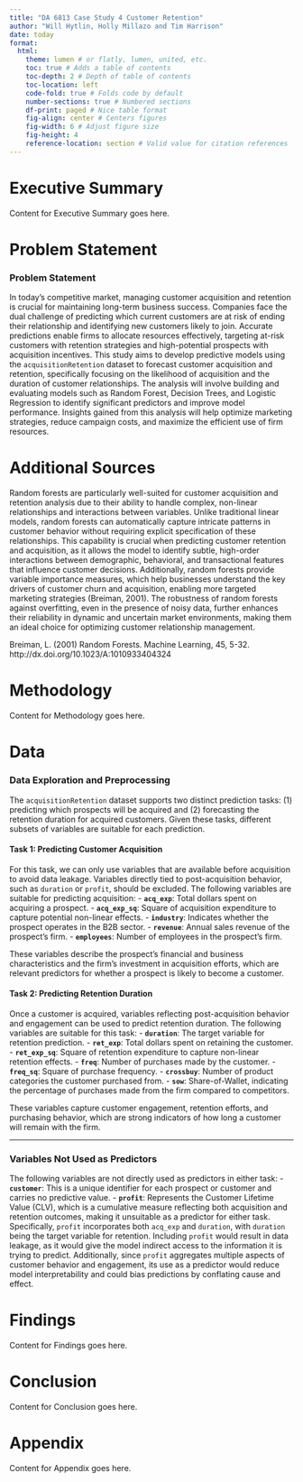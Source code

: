 ```yaml
---
title: "DA 6813 Case Study 4 Customer Retention"
author: "Will Hytlin, Holly Millazo and Tim Harrison"
date: today
format: 
  html:
    theme: lumen # or flatly, lumen, united, etc.
    toc: true # Adds a table of contents
    toc-depth: 2 # Depth of table of contents
    toc-location: left
    code-fold: true # Folds code by default
    number-sections: true # Numbered sections
    df-print: paged # Nice table format
    fig-align: center # Centers figures
    fig-width: 6 # Adjust figure size
    fig-height: 4
    reference-location: section # Valid value for citation references
---
```


# Executive Summary

<!-- 
Purpose: Provide a concise overview of the key findings and results of the analysis.
Instructions: Summarize the performance of the models (e.g., random forest, decision tree, logistic regression). Highlight the best-performing model and key insights regarding customer acquisition. Avoid technical details, focusing on high-level conclusions that decision-makers would care about.
-->

Content for Executive Summary goes here.

# Problem Statement

<!-- 
Purpose: Explain the problem that the study aims to solve.
Instructions: Clearly define the task at hand, which in this case is predicting customer acquisition. Outline the objectives and what solving this problem would mean for the company.
-->

### Problem Statement

In today’s competitive market, managing customer acquisition and retention is crucial for maintaining long-term business success. Companies face the dual challenge of predicting which current customers are at risk of ending their relationship and identifying new customers likely to join. Accurate predictions enable firms to allocate resources effectively, targeting at-risk customers with retention strategies and high-potential prospects with acquisition incentives. This study aims to develop predictive models using the `acquisitionRetention` dataset to forecast customer acquisition and retention, specifically focusing on the likelihood of acquisition and the duration of customer relationships. The analysis will involve building and evaluating models such as Random Forest, Decision Trees, and Logistic Regression to identify significant predictors and improve model performance. Insights gained from this analysis will help optimize marketing strategies, reduce campaign costs, and maximize the efficient use of firm resources.

# Additional Sources

<!-- 
Purpose: Reference relevant literature or sources to support the analysis.
Instructions: Provide citations and key insights from sources relevant to the case study or the models used.
-->

Random forests are particularly well-suited for customer acquisition and retention analysis due to their ability to handle complex, non-linear relationships and interactions between variables. Unlike traditional linear models, random forests can automatically capture intricate patterns in customer behavior without requiring explicit specification of these relationships. This capability is crucial when predicting customer retention and acquisition, as it allows the model to identify subtle, high-order interactions between demographic, behavioral, and transactional features that influence customer decisions. Additionally, random forests provide variable importance measures, which help businesses understand the key drivers of customer churn and acquisition, enabling more targeted marketing strategies (Breiman, 2001). The robustness of random forests against overfitting, even in the presence of noisy data, further enhances their reliability in dynamic and uncertain market environments, making them an ideal choice for optimizing customer relationship management.

Breiman, L. (2001) Random Forests. Machine Learning, 45, 5-32.
http://dx.doi.org/10.1023/A:1010933404324

# Methodology

<!-- 
Purpose: Describe the methods and processes used to conduct the analysis.
Instructions: Detail the models used and the reasoning behind them. Include specifics such as hyperparameter tuning, data splitting, and assumptions of each model.
-->

Content for Methodology goes here.

# Data

<!-- 
Purpose: Explain the data used in the analysis and any preprocessing steps.
Instructions: Provide an overview of the dataset, variables, and any cleaning steps or transformations made. Mention variables used or excluded and why.
-->

### Data Exploration and Preprocessing

The `acquisitionRetention` dataset supports two distinct prediction tasks: (1) predicting which prospects will be acquired and (2) forecasting the retention duration for acquired customers. Given these tasks, different subsets of variables are suitable for each prediction.

#### **Task 1: Predicting Customer Acquisition**
For this task, we can only use variables that are available before acquisition to avoid data leakage. Variables directly tied to post-acquisition behavior, such as `duration` or `profit`, should be excluded. The following variables are suitable for predicting acquisition:
- **`acq_exp`**: Total dollars spent on acquiring a prospect.
- **`acq_exp_sq`**: Square of acquisition expenditure to capture potential non-linear effects.
- **`industry`**: Indicates whether the prospect operates in the B2B sector.
- **`revenue`**: Annual sales revenue of the prospect’s firm.
- **`employees`**: Number of employees in the prospect’s firm.

These variables describe the prospect’s financial and business characteristics and the firm’s investment in acquisition efforts, which are relevant predictors for whether a prospect is likely to become a customer.

#### **Task 2: Predicting Retention Duration**
Once a customer is acquired, variables reflecting post-acquisition behavior and engagement can be used to predict retention duration. The following variables are suitable for this task:
- **`duration`**: The target variable for retention prediction.
- **`ret_exp`**: Total dollars spent on retaining the customer.
- **`ret_exp_sq`**: Square of retention expenditure to capture non-linear retention effects.
- **`freq`**: Number of purchases made by the customer.
- **`freq_sq`**: Square of purchase frequency.
- **`crossbuy`**: Number of product categories the customer purchased from.
- **`sow`**: Share-of-Wallet, indicating the percentage of purchases made from the firm compared to competitors.

These variables capture customer engagement, retention efforts, and purchasing behavior, which are strong indicators of how long a customer will remain with the firm.

---

### **Variables Not Used as Predictors**
The following variables are not directly used as predictors in either task:
- **`customer`**: This is a unique identifier for each prospect or customer and carries no predictive value.
- **`profit`**: Represents the Customer Lifetime Value (CLV), which is a cumulative measure reflecting both acquisition and retention outcomes, making it unsuitable as a predictor for either task. Specifically, `profit` incorporates both `acq_exp` and `duration`, with `duration` being the target variable for retention. Including `profit` would result in data leakage, as it would give the model indirect access to the information it is trying to predict. Additionally, since `profit` aggregates multiple aspects of customer behavior and engagement, its use as a predictor would reduce model interpretability and could bias predictions by conflating cause and effect.

# Findings

<!-- 
Purpose: Present the results of the analysis.
Instructions: Report accuracy rates and compare the performance of models. Discuss significant variables or interactions discovered.
-->

Content for Findings goes here.

# Conclusion

<!-- 
Purpose: Summarize the key takeaways and provide actionable recommendations.
Instructions: Conclude with the most important findings and offer suggestions for further analysis or improvements.
-->

Content for Conclusion goes here.

# Appendix

<!-- 
Purpose: Include supplementary material or detailed technical results.
Instructions: Provide code snippets, detailed model output, and data summaries.
-->

Content for Appendix goes here.

